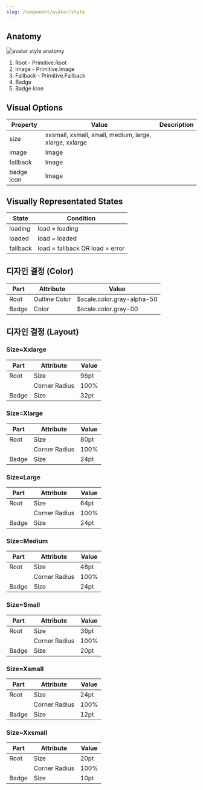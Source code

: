 ```yaml
---
slug: /component/avatar/style
---
```


## Anatomy

![avatar style anatomy](./avatar-style-anatomy.png)

1. Root - Primitive.Root
2. Image - Primitive.Image
3. Fallback - Primitive.Fallback
4. Badge
5. Badge Icon

## Visual Options

| Property   | Value                                                  | Description |
| ---------- | ------------------------------------------------------ | ----------- |
| size       | xxsmall, xsmall, small, medium, large, xlarge, xxlarge |             |
| image      | Image                                                  |             |
| fallback   | Image                                                  |             |
| badge icon | Image                                                  |             |

## Visually Representated States

| State    | Condition                       |
| -------- | ------------------------------- |
| loading  | load = loading                  |
| loaded   | load = loaded                   |
| fallback | load = fallback OR load = error |

## 디자인 결정 (Color)

| Part  | Attribute     | Value                      |
| ----- | ------------- | -------------------------- |
| Root  | Outline Color | $scale.color.gray-alpha-50 |
| Badge | Color         | $scale.color.gray-00       |

## 디자인 결정 (Layout)

### Size=Xxlarge

| Part  | Attribute     | Value |
| ----- | ------------- | ----- |
| Root  | Size          | 96pt  |
|       | Corner Radius | 100%  |
| Badge | Size          | 32pt  |

### Size=Xlarge

| Part  | Attribute     | Value |
| ----- | ------------- | ----- |
| Root  | Size          | 80pt  |
|       | Corner Radius | 100%  |
| Badge | Size          | 24pt  |

### Size=Large

| Part  | Attribute     | Value |
| ----- | ------------- | ----- |
| Root  | Size          | 64pt  |
|       | Corner Radius | 100%  |
| Badge | Size          | 24pt  |

### Size=Medium

| Part  | Attribute     | Value |
| ----- | ------------- | ----- |
| Root  | Size          | 48pt  |
|       | Corner Radius | 100%  |
| Badge | Size          | 24pt  |

### Size=Small

| Part  | Attribute     | Value |
| ----- | ------------- | ----- |
| Root  | Size          | 36pt  |
|       | Corner Radius | 100%  |
| Badge | Size          | 20pt  |

### Size=Xsmall

| Part  | Attribute     | Value |
| ----- | ------------- | ----- |
| Root  | Size          | 24pt  |
|       | Corner Radius | 100%  |
| Badge | Size          | 12pt  |

### Size=Xxsmall

| Part  | Attribute     | Value |
| ----- | ------------- | ----- |
| Root  | Size          | 20pt  |
|       | Corner Radius | 100%  |
| Badge | Size          | 10pt  |
